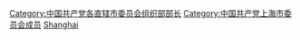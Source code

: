 [[Category:中国共产党各直辖市委员会组织部部长|Category:中国共产党各直辖市委员会组织部部长]]
[[Category:中国共产党上海市委员会成员|Category:中国共产党上海市委员会成员]]
[[Category:中共省委組織部部長|Shanghai]]